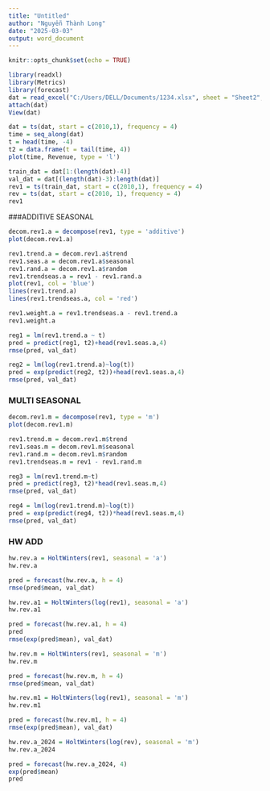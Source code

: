 ---
title: "Untitled"
author: "Nguyễn Thành Long"
date: "2025-03-03"
output: word_document
---

```{r setup, include=FALSE}
knitr::opts_chunk$set(echo = TRUE)
```
```{r}
library(readxl)
library(Metrics)
library(forecast)
dat = read_excel("C:/Users/DELL/Documents/1234.xlsx", sheet = "Sheet2", range = "B1:B61", )
attach(dat)
View(dat)

```
```{r}
dat = ts(dat, start = c(2010,1), frequency = 4)
time = seq_along(dat)
t = head(time, -4)
t2 = data.frame(t = tail(time, 4))
plot(time, Revenue, type = 'l')
```
```{r}
train_dat = dat[1:(length(dat)-4)]
val_dat = dat[(length(dat)-3):length(dat)]
rev1 = ts(train_dat, start = c(2010,1), frequency = 4)
rev = ts(dat, start = c(2010, 1), frequency = 4)
rev1
```


###ADDITIVE SEASONAL
```{r}
decom.rev1.a = decompose(rev1, type = 'additive')
plot(decom.rev1.a)
```
```{r}
rev1.trend.a = decom.rev1.a$trend
rev1.seas.a = decom.rev1.a$seasonal
rev1.rand.a = decom.rev1.a$random
rev1.trendseas.a = rev1 - rev1.rand.a
plot(rev1, col = 'blue')
lines(rev1.trend.a)
lines(rev1.trendseas.a, col = 'red')
```
```{r}
rev1.weight.a = rev1.trendseas.a - rev1.trend.a
rev1.weight.a
```
```{r}
reg1 = lm(rev1.trend.a ~ t)
pred = predict(reg1, t2)+head(rev1.seas.a,4)
rmse(pred, val_dat)
```
```{r}
reg2 = lm(log(rev1.trend.a)~log(t))
pred = exp(predict(reg2, t2))+head(rev1.seas.a,4)
rmse(pred, val_dat)
```
### MULTI SEASONAL
```{r}
decom.rev1.m = decompose(rev1, type = 'm')
plot(decom.rev1.m)
```
```{r}
rev1.trend.m = decom.rev1.m$trend
rev1.seas.m = decom.rev1.m$seasonal
rev1.rand.m = decom.rev1.m$random
rev1.trendseas.m = rev1 - rev1.rand.m
```
```{r}
reg3 = lm(rev1.trend.m~t)
pred = predict(reg3, t2)*head(rev1.seas.m,4)
rmse(pred, val_dat)
```
```{r}
reg4 = lm(log(rev1.trend.m)~log(t))
pred = exp(predict(reg4, t2))*head(rev1.seas.m,4)
rmse(pred, val_dat)
```
### HW ADD
```{r}
hw.rev.a = HoltWinters(rev1, seasonal = 'a')
hw.rev.a
```
```{r}
pred = forecast(hw.rev.a, h = 4)
rmse(pred$mean, val_dat)
```
```{r}
hw.rev.a1 = HoltWinters(log(rev1), seasonal = 'a')
hw.rev.a1
```
```{r}
pred = forecast(hw.rev.a1, h = 4)
pred
rmse(exp(pred$mean), val_dat)
```
```{r}
hw.rev.m = HoltWinters(rev1, seasonal = 'm')
hw.rev.m
```
```{r}
pred = forecast(hw.rev.m, h = 4)
rmse(pred$mean, val_dat)
```
```{r}
hw.rev.m1 = HoltWinters(log(rev1), seasonal = 'm')
hw.rev.m1
```
```{r}
pred = forecast(hw.rev.m1, h = 4)
rmse(exp(pred$mean), val_dat)
```
```{r}
hw.rev.a_2024 = HoltWinters(log(rev), seasonal = 'm')
hw.rev.a_2024
```
```{r}
pred = forecast(hw.rev.a_2024, 4)
exp(pred$mean)
pred
```

